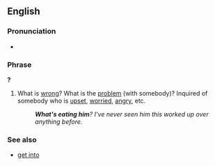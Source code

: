 ==English==

===Pronunciation===
* {{audio|En-au-what's eating.ogg|Audio (AU)|lang=en}}

===Phrase===
{{head|en|phrase|head=[[what's]] [[eating]] (somebody)}}'''?'''

# {{lb|en|idiomatic}} What is [[wrong]]? What is the [[problem]] (with somebody)? Inquired of somebody who is [[upset]], [[worried]], [[angry]], etc.
#: '''''What's eating him'''? I've never seen him this worked up over anything before.''

===See also===
* [[get into]] {{gloss|make behave uncharacteristically}}